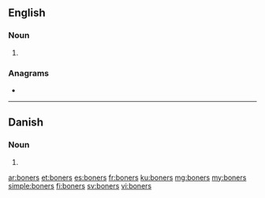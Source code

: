 {{also|Boners|böners}}

==English==

===Noun===
{{head|en|noun plural form}}

# {{plural of|boner|lang=en}}

===Anagrams===
* {{l|en|bonser}}

----

==Danish==

===Noun===
{{head|da|noun form|g=c}}

# {{genitive plural indefinite of|bon|lang=da}}

[[ar:boners]]
[[et:boners]]
[[es:boners]]
[[fr:boners]]
[[ku:boners]]
[[mg:boners]]
[[my:boners]]
[[simple:boners]]
[[fi:boners]]
[[sv:boners]]
[[vi:boners]]